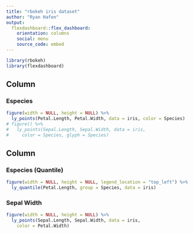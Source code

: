 ```yaml
---
title: "rbokeh iris dataset"
author: "Ryan Hafen"
output: 
  flexdashboard::flex_dashboard:
    orientation: columns
    social: menu
    source_code: embed
---
```


```r
library(rbokeh)
library(flexdashboard)
```

Column {data-width=600}
-----------------------------------------------------------------------

### Especies

```r
figure(width = NULL, height = NULL) %>%
  ly_points(Petal.Length, Petal.Width, data = iris, color = Species)
# figure() %>%
#   ly_points(Sepal.Length, Sepal.Width, data = iris,
#     color = Species, glyph = Species)
```


Column {data-width=400}
-----------------------------------------------------------------------

### Especies (Quantile)

```r
figure(width = NULL, height = NULL, legend_location = "top_left") %>%
  ly_quantile(Petal.Length, group = Species, data = iris)
```

### Sepal Width

```r
figure(width = NULL, height = NULL) %>%
  ly_points(Sepal.Length, Sepal.Width, data = iris,
    color = Petal.Width)
```
